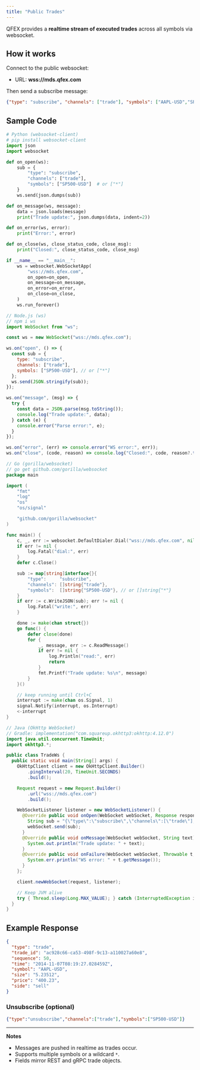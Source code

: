 ```yaml
---
title: "Public Trades"
---
```


QFEX provides a **realtime stream of executed trades** across all symbols via websocket.  

## How it works

Connect to the public websocket:

- URL: **wss://mds.qfex.com**

Then send a subscribe message:

```json
{"type": "subscribe", "channels": ["trade"], "symbols": ["AAPL-USD","SP500-USD"]}
```

## Sample Code

<CodeGroup>

```python python
# Python (websocket-client)
# pip install websocket-client
import json
import websocket

def on_open(ws):
    sub = {
        "type": "subscribe",
        "channels": ["trade"],
        "symbols": ["SP500-USD"]  # or ["*"]
    }
    ws.send(json.dumps(sub))

def on_message(ws, message):
    data = json.loads(message)
    print("Trade update:", json.dumps(data, indent=2))

def on_error(ws, error):
    print("Error:", error)

def on_close(ws, close_status_code, close_msg):
    print("Closed:", close_status_code, close_msg)

if __name__ == "__main__":
    ws = websocket.WebSocketApp(
        "wss://mds.qfex.com",
        on_open=on_open,
        on_message=on_message,
        on_error=on_error,
        on_close=on_close,
    )
    ws.run_forever()
```

```javascript node
// Node.js (ws)
// npm i ws
import WebSocket from "ws";

const ws = new WebSocket("wss://mds.qfex.com");

ws.on("open", () => {
  const sub = {
    type: "subscribe",
    channels: ["trade"],
    symbols: ["SP500-USD"], // or ["*"]
  };
  ws.send(JSON.stringify(sub));
});

ws.on("message", (msg) => {
  try {
    const data = JSON.parse(msg.toString());
    console.log("Trade update:", data);
  } catch (e) {
    console.error("Parse error:", e);
  }
});

ws.on("error", (err) => console.error("WS error:", err));
ws.on("close", (code, reason) => console.log("Closed:", code, reason?.toString()));
```

```go go
// Go (gorilla/websocket)
// go get github.com/gorilla/websocket
package main

import (
	"fmt"
	"log"
	"os"
	"os/signal"

	"github.com/gorilla/websocket"
)

func main() {
	c, _, err := websocket.DefaultDialer.Dial("wss://mds.qfex.com", nil)
	if err != nil {
		log.Fatal("dial:", err)
	}
	defer c.Close()

	sub := map[string]interface{}{
		"type":     "subscribe",
		"channels": []string{"trade"},
		"symbols":  []string{"SP500-USD"}, // or []string{"*"}
	}
	if err := c.WriteJSON(sub); err != nil {
		log.Fatal("write:", err)
	}

	done := make(chan struct{})
	go func() {
		defer close(done)
		for {
			_, message, err := c.ReadMessage()
			if err != nil {
				log.Println("read:", err)
				return
			}
			fmt.Printf("Trade update: %s\n", message)
		}
	}()

	// keep running until Ctrl+C
	interrupt := make(chan os.Signal, 1)
	signal.Notify(interrupt, os.Interrupt)
	<-interrupt
}
```

```java java
// Java (OkHttp WebSocket)
// Gradle: implementation("com.squareup.okhttp3:okhttp:4.12.0")
import java.util.concurrent.TimeUnit;
import okhttp3.*;

public class TradeWs {
  public static void main(String[] args) {
    OkHttpClient client = new OkHttpClient.Builder()
        .pingInterval(20, TimeUnit.SECONDS)
        .build();

    Request request = new Request.Builder()
        .url("wss://mds.qfex.com")
        .build();

    WebSocketListener listener = new WebSocketListener() {
      @Override public void onOpen(WebSocket webSocket, Response response) {
        String sub = "{\"type\":\"subscribe\",\"channels\":[\"trade\"],\"symbols\":[\"SP500-USD\"]}";
        webSocket.send(sub);
      }
      @Override public void onMessage(WebSocket webSocket, String text) {
        System.out.println("Trade update: " + text);
      }
      @Override public void onFailure(WebSocket webSocket, Throwable t, Response response) {
        System.err.println("WS error: " + t.getMessage());
      }
    };

    client.newWebSocket(request, listener);

    // Keep JVM alive
    try { Thread.sleep(Long.MAX_VALUE); } catch (InterruptedException ignored) {}
  }
}
```

</CodeGroup>

## Example Response

```json
{
  "type": "trade",
  "trade_id": "ac928c66-ca53-498f-9c13-a110027a60e8",
  "sequence": 50,
  "time": "2014-11-07T08:19:27.028459Z",
  "symbol": "AAPL-USD",
  "size": "5.23512",
  "price": "400.23",
  "side": "sell"
}
```

### Unsubscribe (optional)

```json
{"type":"unsubscribe","channels":["trade"],"symbols":["SP500-USD"]}
```

---

**Notes**

- Messages are pushed in realtime as trades occur.  
- Supports multiple symbols or a wildcard `*`.  
- Fields mirror REST and gRPC trade objects.
